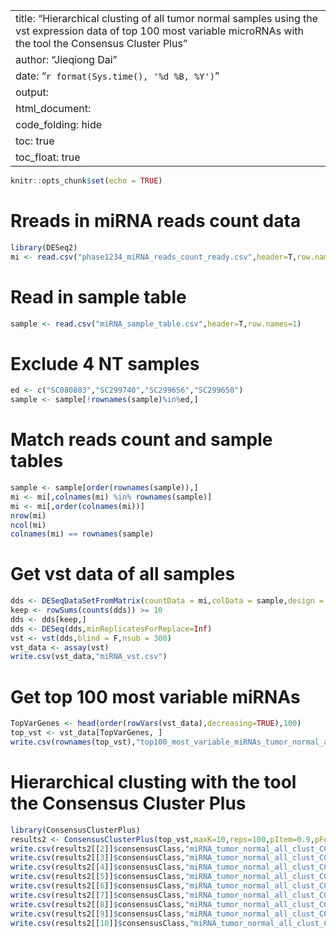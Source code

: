 
---
title: "Hierarchical clusting of all tumor normal samples using the vst expression data of top 100 most variable microRNAs with the tool the Consensus Cluster Plus"
author: "Jieqiong Dai"
date: "`r format(Sys.time(), '%d %B, %Y')`"
output: 
      html_document:
        code_folding: hide
        toc: true
        toc_float: true
---

```r
knitr::opts_chunk$set(echo = TRUE)
```
# Rreads in miRNA reads count data
```r
library(DESeq2)
mi <- read.csv("phase1234_miRNA_reads_count_ready.csv",header=T,row.names=1)
```

# Read in sample table
```r
sample <- read.csv("miRNA_sample_table.csv",header=T,row.names=1)
```
# Exclude 4 NT samples
```r
ed <- c("SC080803","SC299740","SC299656","SC299650")
sample <- sample[!rownames(sample)%in%ed,]
```

# Match reads count and sample tables
```r
sample <- sample[order(rownames(sample)),]
mi <- mi[,colnames(mi) %in% rownames(sample)]
mi <- mi[,order(colnames(mi))]
nrow(mi)
ncol(mi)
colnames(mi) == rownames(sample)
```

# Get vst data of all samples
```r
dds <- DESeqDataSetFromMatrix(countData = mi,colData = sample,design = ~ Phase + Sex + probality + FinalDriverPathway.10Jan2020)
keep <- rowSums(counts(dds)) >= 10
dds <- dds[keep,]
dds <- DESeq(dds,minReplicatesForReplace=Inf)
vst <- vst(dds,blind = F,nsub = 300)
vst_data <- assay(vst)
write.csv(vst_data,"miRNA_vst.csv")
```

# Get top 100 most variable miRNAs
```r
TopVarGenes <- head(order(rowVars(vst_data),decreasing=TRUE),100)
top_vst <- vst_data[TopVarGenes, ]
write.csv(rownames(top_vst),"top100_most_variable_miRNAs_tumor_normal_all_miRNA.csv")
```

# Hierarchical clusting with the tool the Consensus Cluster Plus
```r
library(ConsensusClusterPlus)
results2 <- ConsensusClusterPlus(top_vst,maxK=10,reps=100,pItem=0.9,pFeature=1,clusterAlg="hc",distance="pearson",plot="png",title="top100_most_variable_miRNAs_tumor_normal_all_clustering_CCP")
write.csv(results2[[2]]$consensusClass,"miRNA_tumor_normal_all_clust_CCP_top100mostvariable_k2.csv")
write.csv(results2[[3]]$consensusClass,"miRNA_tumor_normal_all_clust_CCP_top100mostvariable_k3.csv")
write.csv(results2[[4]]$consensusClass,"miRNA_tumor_normal_all_clust_CCP_top100mostvariable_k4.csv")
write.csv(results2[[5]]$consensusClass,"miRNA_tumor_normal_all_clust_CCP_top100mostvariable_k5.csv")
write.csv(results2[[6]]$consensusClass,"miRNA_tumor_normal_all_clust_CCP_top100mostvariable_k6.csv")
write.csv(results2[[7]]$consensusClass,"miRNA_tumor_normal_all_clust_CCP_top100mostvariable_k7.csv")
write.csv(results2[[8]]$consensusClass,"miRNA_tumor_normal_all_clust_CCP_top100mostvariable_k8.csv")
write.csv(results2[[9]]$consensusClass,"miRNA_tumor_normal_all_clust_CCP_top100mostvariable_k9.csv")
write.csv(results2[[10]]$consensusClass,"miRNA_tumor_normal_all_clust_CCP_top100mostvariable_k10.csv")
```
